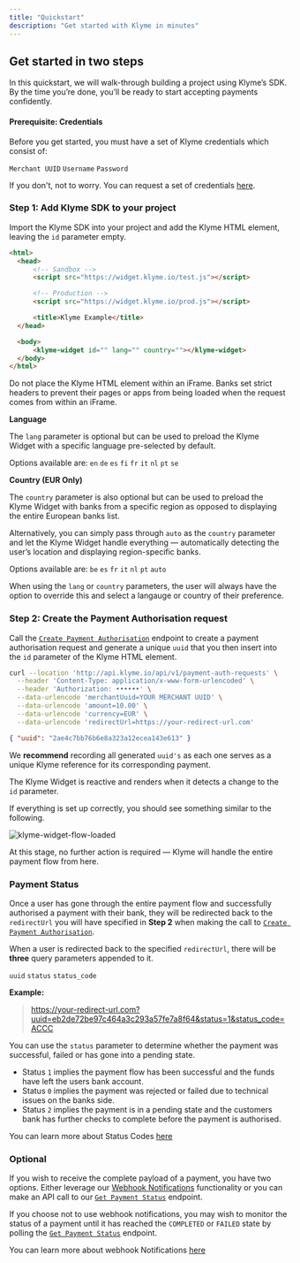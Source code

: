 ```yaml
---
title: "Quickstart"
description: "Get started with Klyme in minutes"
---
```


## Get started in two steps

In this quickstart, we will walk-through building a project using Klyme’s SDK. By the time you’re done, you’ll be ready to start accepting payments confidently.

#### Prerequisite: Credentials
Before you get started, you must have a set of Klyme credentials which consist of:

`Merchant UUID` `Username` `Password`

If you don't, not to worry. You can request a set of credentials [here](https://klyme.io/contact/).

### Step 1: Add Klyme SDK to your project

Import the Klyme SDK into your project and add the Klyme HTML element, leaving the `id` parameter empty.

``` html index.html lines icon="html5"
<html>
  <head>
      <!-- Sandbox -->
      <script src="https://widget.klyme.io/test.js"></script>

      <!-- Production -->
      <script src="https://widget.klyme.io/prod.js"></script>

      <title>Klyme Example</title>
  </head>

  <body>
      <klyme-widget id="" lang="" country=""></klyme-widget>
  </body>
</html>
```

<Warning>Do not place the Klyme HTML element within an iFrame. Banks set strict headers to prevent their pages or apps from being loaded when the request comes from within an iFrame.</Warning>

**Language**

The `lang` parameter is optional but can be used to preload the Klyme Widget with a specific language pre-selected by default.

Options available are: `en` `de` `es` `fi` `fr` `it` `nl` `pt` `se`

**Country (EUR Only)**

The `country` parameter is also optional but can be used to preload the Klyme Widget with banks from a specific region as opposed to displaying the entire European banks list.

Alternatively, you can simply pass through `auto` as the `country` parameter and let the Klyme Widget handle everything — automatically detecting the user’s location and displaying region-specific banks.

Options available are: `be` `es` `fr` `it` `nl` `pt` `auto`

<Tip>When using the `lang` or `country` parameters, the user will always have the option to override this and select a langauge or country of their preference.</Tip>

### Step 2: Create the Payment Authorisation request

Call the [`Create Payment Authorisation`](api-reference/endpoint/create) endpoint to create a payment authorisation request and generate a unique `uuid` that you then insert into the `id` parameter of the
Klyme HTML element.

```bash Request Example
curl --location 'http://api.klyme.io/api/v1/payment-auth-requests' \
  --header 'Content-Type: application/x-www-form-urlencoded' \
  --header 'Authorization: ••••••' \
  --data-urlencode 'merchantUuid=YOUR MERCHANT UUID' \
  --data-urlencode 'amount=10.00' \
  --data-urlencode 'currency=EUR' \
  --data-urlencode 'redirectUrl=https://your-redirect-url.com'
```

```json Response Example
{ "uuid": "2ae4c7bb76b6e8a323a12ecea143e613" }
```

We **recommend** recording all generated `uuid's` as each one serves as a unique Klyme reference for its corresponding payment.

<Tip>The Klyme Widget is reactive and renders when it detects a change to the `id` parameter.</Tip>

If everything is set up correctly, you should see something similar to the following.

![klyme-widget-flow-loaded](https://storage.googleapis.com/klyme-misc/klyme-widget-flow-loaded.png)

<Tip>At this stage, no further action is required — Klyme will handle the entire payment flow from here.</Tip>

### Payment Status

Once a user has gone through the entire payment flow and successfully authorised a payment with their bank, they will be redirected back to the
`redirectUrl` you will have specified in **Step 2** when making the call to [`Create Payment Authorisation`](api-reference/endpoint/create).

When a user is redirected back to the specified `redirectUrl`, there will be  **three** query parameters appended to it.

`uuid` `status` `status_code`

**Example:**

> https://your-redirect-url.com?uuid=eb2de72be97c464a3c293a57fe7a8f64&status=1&status_code=ACCC


You can use the `status` parameter to determine whether the payment was successful, failed or has gone into a pending state.

- Status `1` implies the payment flow has been successful and the funds have left the users bank account.
- Status `0` implies the payment was rejected or failed due to technical issues on the banks side.
- Status `2` implies the payment is in a pending state and the customers bank has further checks to complete before the payment is authorised.

<Tip>You can learn more about Status Codes [here](/essentials/status-codes)</Tip>

### Optional

If you wish to receive the complete payload of a payment, you have two options. Either leverage our [Webhook Notifications](/configuration/webhook-notifications) functionality or you can make
an API call to our [`Get Payment Status`](api-reference/endpoint/get) endpoint.

If you choose not to use webhook notifications, you may wish to monitor the status of a payment until it has reached the `COMPLETED` or `FAILED` state by polling the [`Get Payment Status`](api-reference/endpoint/get) endpoint.

<Tip>You can learn more about webhook Notifications [here](/essentials/webhook-notifications)</Tip>